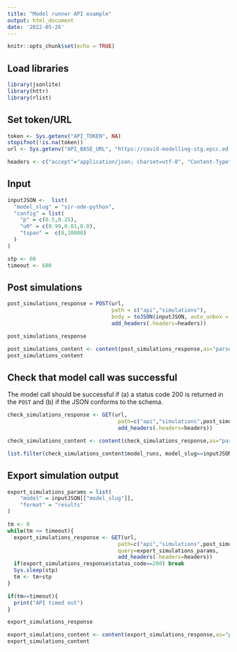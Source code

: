 ---
title: "Model runner API example"
output: html_document
date: '2022-05-26'
---

```{r setup, include=FALSE}
knitr::opts_chunk$set(echo = TRUE)
```

## Load libraries

```{r}
library(jsonlite)
library(httr)
library(rlist)
```

## Set token/URL

```{r}
token <- Sys.getenv("API_TOKEN", NA)
stopifnot(!is.na(token))
url <- Sys.getenv("API_BASE_URL", "https://covid-modelling-stg.epcc.ed.ac.uk")
```



```{r}
headers <- c("accept"="application/json; charset=utf-8", "Content-Type"="application/json", "Authorization"=paste("Bearer ",token))
```

## Input

```{r}
inputJSON <-  list(
  "model_slug" = "sir-ode-python",
  "config" = list(
    "p" = c(0.5,0.25),
    "u0" = c(0.99,0.01,0.0),
    "tspan" =  c(0,10000)
  )
)
```


```{r}
stp <- 60
timeout <- 600
```

## Post simulations

```{r}
post_simulations_response = POST(url,
                                 path = c("api","simulations"),
                                 body = toJSON(inputJSON, auto_unbox = TRUE),
                                 add_headers(.headers=headers))
```

```{r}
post_simulations_response
```

```{r}
post_simulations_content <- content(post_simulations_response,as="parsed")
post_simulations_content
```

## Check that model call was successful

The model call should be successful if (a) a status code 200 is returned in the `POST` and (b) if the JSON conforms to the schema.

```{r}
check_simulations_response <- GET(url,
                                   path=c("api","simulations",post_simulations_content$id),
                                   add_headers(.headers=headers))
```


```{r}
check_simulations_content <- content(check_simulations_response,as="parsed")
```


```{r}
list.filter(check_simulations_content$model_runs, model_slug==inputJSON[["model_slug"]])
```

## Export simulation output

```{r}
export_simulations_params = list(
    "model" = inputJSON[["model_slug"]],
    "format" = "results"
)
```


```{r}
tm <- 0
while(tm <= timeout){
  export_simulations_response <- GET(url,
                                   path=c("api","simulations",post_simulations_content$id,"export"),
                                   query=export_simulations_params,
                                   add_headers(.headers=headers))
  if(export_simulations_response$status_code==200) break
  Sys.sleep(stp)
  tm <- tm+stp
}
```

```{r}
if(tm==timeout){
  print("API timed out")
}
```


```{r}
export_simulations_response
```

```{r}
export_simulations_content <- content(export_simulations_response,as="parsed")
export_simulations_content
```


